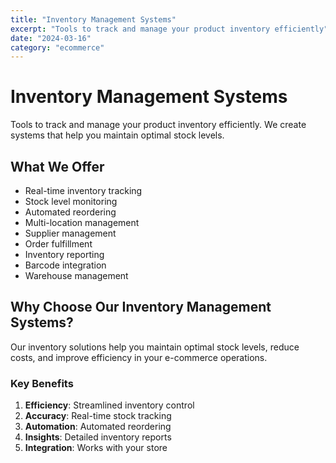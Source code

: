 ```yaml
---
title: "Inventory Management Systems"
excerpt: "Tools to track and manage your product inventory efficiently"
date: "2024-03-16"
category: "ecommerce"
---
```


# Inventory Management Systems

Tools to track and manage your product inventory efficiently. We create systems that help you maintain optimal stock levels.

## What We Offer

- Real-time inventory tracking
- Stock level monitoring
- Automated reordering
- Multi-location management
- Supplier management
- Order fulfillment
- Inventory reporting
- Barcode integration
- Warehouse management

## Why Choose Our Inventory Management Systems?

Our inventory solutions help you maintain optimal stock levels, reduce costs, and improve efficiency in your e-commerce operations.

### Key Benefits

1. **Efficiency**: Streamlined inventory control
2. **Accuracy**: Real-time stock tracking
3. **Automation**: Automated reordering
4. **Insights**: Detailed inventory reports
5. **Integration**: Works with your store 